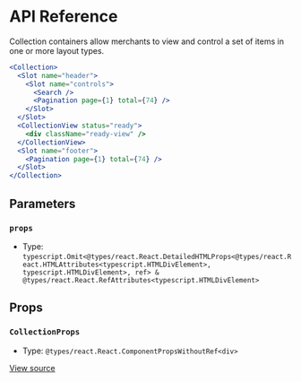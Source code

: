 # API Reference

Collection containers allow merchants to view and control a set of items in one or more layout types.

```jsx
<Collection>
  <Slot name="header">
    <Slot name="controls">
      <Search />
      <Pagination page={1} total={74} />
    </Slot>
  </Slot>
  <CollectionView status="ready">
    <div className="ready-view" />
  </CollectionView>
  <Slot name="footer">
    <Pagination page={1} total={74} />
  </Slot>
</Collection>
```

## Parameters

### `props`

- Type: `typescript.Omit<@types/react.React.DetailedHTMLProps<@types/react.React.HTMLAttributes<typescript.HTMLDivElement>, typescript.HTMLDivElement>, ref> & @types/react.React.RefAttributes<typescript.HTMLDivElement>`

## Props

### `CollectionProps`

- Type: `@types/react.React.ComponentPropsWithoutRef<div>`

[View source](https://github.com/vtex/shoreline/blob/899f5e7c9/packages/components/src/collection/collection.tsx#L23)
